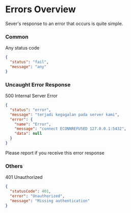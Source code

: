 # Errors Overview

Sever's response to an error that occurs is quite simple.

### Common

<Error>Any status code</Error>

```json title="Response body"
{
  "status": "fail",
  "message": "any"
}
```

### Uncaught Error Response

<Error>500 Internal Server Error</Error>

```json title="Response body"
{
  "status": "error",
  "message": "terjadi kegagalan pada server kami",
  "error": {
    "name": "Error",
    "message": "connect ECONNREFUSED 127.0.0.1:5432",
    "data": null
  }
}
```

<Info>Please report if you receive this error response</Info>

### Others

<Error>401 Unauthorized</Error>

```json title="Response body"
{
  "statusCode": 401,
  "error": "Unauthorized",
  "message": "Missing authentication"
}
```
